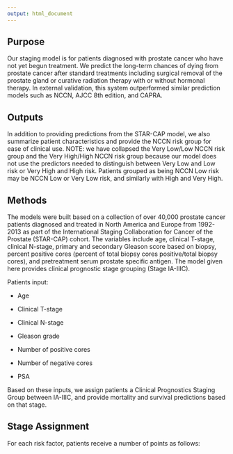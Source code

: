 ```yaml
---
output: html_document
---
```


## Purpose 

Our staging model is for patients diagnosed with prostate cancer who have not yet begun treatment. We predict the long-term chances of dying from prostate cancer after standard treatments including surgical removal of the prostate gland or curative radiation therapy with or without hormonal therapy. In external validation, this system outperformed similar prediction models such as NCCN, AJCC 8th edition, and CAPRA.

## Outputs

In addition to providing predictions from the STAR-CAP model, we also summarize patient characteristics and provide the NCCN risk group for ease of clinical use. NOTE: we have collapsed the Very Low/Low NCCN risk group and the Very High/High NCCN risk group because our model does not use the predictors needed to distinguish between Very Low and Low risk or Very High and High risk. Patients grouped as being NCCN Low risk may be NCCN Low or Very Low risk, and similarly with High and Very High. 

## Methods

The models were built based on a collection of over 40,000 prostate cancer patients diagnosed and treated in North America and Europe from 1992-2013 as part of the International Staging Collaboration for Cancer of the Prostate (STAR-CAP) cohort. The variables include age, clinical T-stage, clinical N-stage, primary and secondary Gleason score based on biopsy, percent positive cores (percent of total biopsy cores positive/total biopsy cores), and pretreatment serum prostate specific antigen. The model given here provides clinical prognostic stage grouping (Stage IA-IIIC). 

Patients input:

- Age

- Clinical T-stage

- Clinical N-stage

- Gleason grade

- Number of positive cores

- Number of negative cores

- PSA

Based on these inputs, we assign patients a Clinical Prognostics Staging Group between IA-IIIC, and provide mortality and survival predictions based on that stage. 

## Stage Assignment

For each risk factor, patients receive a number of points as follows:



